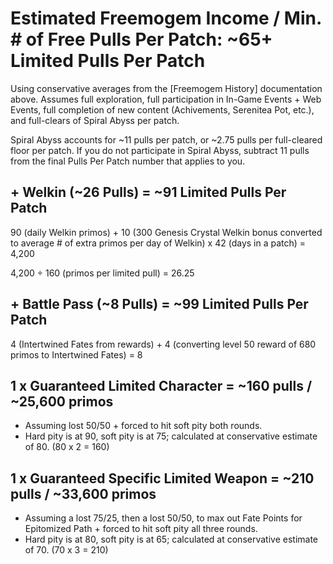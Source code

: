 # Estimated Freemogem Income / Min. # of Free Pulls Per Patch: ~65+ Limited Pulls Per Patch

Using conservative averages from the [Freemogem History] documentation above. Assumes full exploration, full participation in In-Game Events + Web Events, full completion of new content (Achivements, Serenitea Pot, etc.), and full-clears of Spiral Abyss per patch.

Spiral Abyss accounts for ~11 pulls per patch, or ~2.75 pulls per full-cleared floor per patch. If you do not participate in Spiral Abyss, subtract 11 pulls from the final Pulls Per Patch number that applies to you.

## + Welkin (~26 Pulls) = ~91 Limited Pulls Per Patch

90 (daily Welkin primos) + 10 (300 Genesis Crystal Welkin bonus converted to average # of extra primos per day of Welkin) x 42 (days in a patch) = 4,200

4,200 ÷ 160 (primos per limited pull) = 26.25

## + Battle Pass (~8 Pulls) = ~99 Limited Pulls Per Patch

4 (Intertwined Fates from rewards) + 4 (converting level 50 reward of 680 primos to Intertwined Fates) = 8

## 1 x Guaranteed Limited Character = ~160 pulls / ~25,600 primos

- Assuming lost 50/50 + forced to hit soft pity both rounds.
- Hard pity is at 90, soft pity is at 75; calculated at conservative estimate of 80. (80 x 2 = 160)

## 1 x Guaranteed Specific Limited Weapon = ~210 pulls / ~33,600 primos

- Assuming a lost 75/25, then a lost 50/50, to max out Fate Points for Epitomized Path + forced to hit soft pity all three rounds.
- Hard pity is at 80, soft pity is at 65; calculated at conservative estimate of 70. (70 x 3 = 210)
